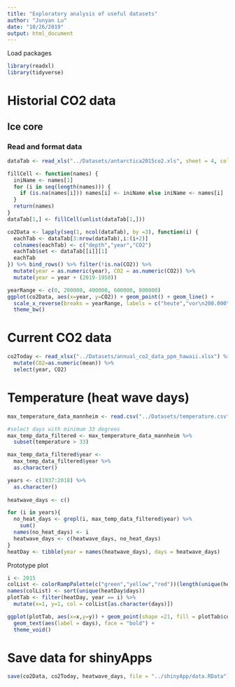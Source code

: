 ```yaml
---
title: "Exploratory analysis of useful datasets"
author: "Junyan Lu"
date: "10/26/2019"
output: html_document
---
```


Load packages
```r
library(readxl)
library(tidyverse)
```


# Historial CO2 data

## Ice core

### Read and format data
```r
dataTab <- read_xls("../Datasets/antarctica2015co2.xls", sheet = 4, col_names = FALSE)

fillCell <- function(names) {
  iniName <- names[1]
  for (i in seq(length(names))) {
    if (is.na(names[i])) names[i] <- iniName else iniName <- names[i]
  }
  return(names)
}
dataTab[1,] <- fillCell(unlist(dataTab[1,]))

co2Data <- lapply(seq(1, ncol(dataTab), by =3), function(i) {
  eachTab <- dataTab[3:nrow(dataTab),i:(i+2)]
  colnames(eachTab) <- c("depth","year","CO2")
  eachTab$set <- dataTab[[i]][1]
  eachTab
}) %>% bind_rows() %>% filter(!is.na(CO2)) %>%
  mutate(year = as.numeric(year), CO2 = as.numeric(CO2)) %>%
  mutate(year = year + (2019-1950)) 
```


```r
yearRange <- c(0, 200000, 400000, 600000, 800000)
ggplot(co2Data, aes(x=year, y=CO2)) + geom_point() + geom_line() +
  scale_x_reverse(breaks = yearRange, labels = c("heute","vor\n200.000\nJahren","vor\n400.000\nJahren","vor\n 600.000\nJahren","vor\n800.000\nJahren")) + ylab("CO2-Konzentration") + xlab("") +
  theme_bw()
```


# Current CO2 data

```r
co2Today <- read_xlsx("../Datasets/annual_co2_data_ppm_hawaii.xlsx") %>%
  mutate(CO2=as.numeric(mean)) %>%
  select(year, CO2)
```

# Temperature (heat wave days)
```r
max_temperature_data_mannheim <- read.csv("../Datasets/temperature.csv")

#select days with minimum 33 degrees
max_temp_data_filtered <- max_temperature_data_mannheim %>% 
  subset(temperature > 33) 

max_temp_data_filtered$year <- 
  max_temp_data_filtered$year %>% 
  as.character()

years <- c(1937:2018) %>%
  as.character()
  
heatwave_days <- c()

for (i in years){
  no_heat_days <- grepl(i, max_temp_data_filtered$year) %>%
    sum()
  names(no_heat_days) <- i
  heatwave_days <- c(heatwave_days, no_heat_days)
}
heatDay <- tibble(year = names(heatwave_days), days = heatwave_days)
```

Prototype plot
```r
i <- 2015
colList <- colorRampPalette(c("green","yellow","red"))(length(unique(heatDay$days)))
names(colList) <- sort(unique(heatDay$days))
plotTab <- filter(heatDay, year == i) %>% 
  mutate(x=1, y=1, col = colList[as.character(days)])

ggplot(plotTab, aes(x=x,y=y)) + geom_point(shape =21, fill = plotTab$col, alpha =0.8, size = plotTab$days+5) +
  geom_text(aes(label = days), face = "bold") +
  theme_void()
```

# Save data for shinyApps
```r
save(co2Data, co2Today, heatwave_days, file = "../shinyApp/data.RData")
```

